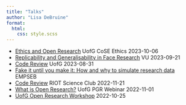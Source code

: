 ```yaml
---
title: "Talks"
author: "Lisa DeBruine"
format: 
  html:
    css: style.scss
---
```


* [Ethics and Open Research](UofG-open-res-ethics) UofG CoSE Ethics 2023-10-06
* [Replicability and Generalisability in Face Research](rep-gen-faces/) VU 2023-09-21
* [Code Review](code-review/) UofG 2023-08-31
* [Fake it until you make it: How and why to simulate research data](EMPSEB-fake-it-2023/) EMPSEB 
* [Code Review](RIOT-code-review-2022/) RIOT Science Club 2022-11-21
* [What is Open Research?](UofG-OR-PGR-2022/) UofG PGR Webinar 2022-11-01
* [UofG Open Research Workshop](UofG-open-res/) 2022-10-25
